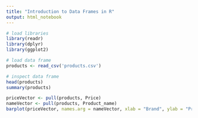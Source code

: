 ```yaml
---
title: "Introduction to Data Frames in R"
output: html_notebook
---
```


```r
# load libraries
library(readr)
library(dplyr)
library(ggplot2)
```

```r
# load data frame
products <- read_csv('products.csv')
```

```r
# inspect data frame
head(products)
summary(products)
```

```r
priceVector <- pull(products, Price)
nameVector <- pull(products, Product_name)
barplot(priceVector, names.arg = nameVector, xlab = "Brand", ylab = "Price", main = "Products and Prices")
```